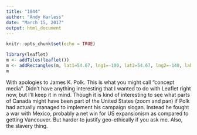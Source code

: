 ```yaml
---
title: "1844"
author: "Andy Harless"
date: "March 15, 2017"
output: html_document
---
```


```r
knitr::opts_chunk$set(echo = TRUE)
```

```r
library(leaflet)
m <- addTiles(leaflet())
m <- addRectangles(m, lat1=54.67, lng1=-100, lat2=54.67, lng2=-140, label="54-40 or fight!", labelOptions=labelOptions(textsize="15px"))
m
```

With apologies to James K. Polk.  This is what you might call "concept media".  Didn't have anything interesting that I wanted to do with Leaflet right now, but I'll keep it in mind.  Though it is kind of interesting to see what parts of Canada might have been part of the United States (zoom and pan) if Polk had actually managed to implement his campaign slogan.  Instead he fought a war with Mexico, probably a net win for US expansionism as compared to getting Vancouver.  But harder to justify geo-ethically if you ask me.  Also, the slavery thing.